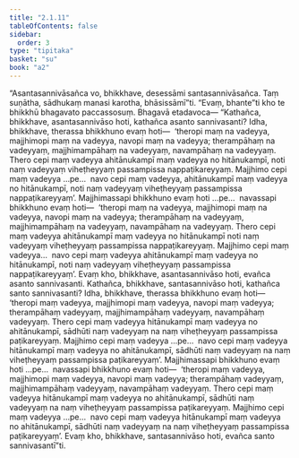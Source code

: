 ```yaml
---
title: "2.1.11"
tableOfContents: false
sidebar:
  order: 3
type: "tipitaka"
basket: "su"
book: "a2"
---
```



<DynamicBreadcrumb />

<Division number="63" book="a2">

<Paragraph number="139" book="a2">
“Asantasannivāsañca vo, bhikkhave, desessāmi santasannivāsañca. Taṃ suṇātha, sādhukaṃ manasi karotha, bhāsissāmī”ti. “Evaṃ, bhante”ti kho te bhikkhū bhagavato paccassosuṃ. Bhagavā etadavoca—
</Paragraph>

<Paragraph number="140" book="a2">
“Kathañca, bhikkhave, asantasannivāso hoti, kathañca asanto sannivasanti? Idha, bhikkhave, therassa bhikkhuno evaṃ hoti—  ‘theropi maṃ na vadeyya, majjhimopi maṃ na vadeyya, navopi maṃ na vadeyya; therampāhaṃ na vadeyyaṃ, majjhimampāhaṃ na vadeyyaṃ, navampāhaṃ na vadeyyaṃ. Thero cepi maṃ vadeyya ahitānukampī maṃ vadeyya no hitānukampī, noti naṃ vadeyyaṃ viheṭheyyaṃ passampissa nappaṭikareyyaṃ. Majjhimo cepi maṃ vadeyya …pe…  navo cepi maṃ vadeyya, ahitānukampī maṃ vadeyya no hitānukampī, noti naṃ vadeyyaṃ viheṭheyyaṃ passampissa nappaṭikareyyaṃ’. Majjhimassapi bhikkhuno evaṃ hoti …pe…  navassapi bhikkhuno evaṃ hoti—  ‘theropi maṃ na vadeyya, majjhimopi maṃ na vadeyya, navopi maṃ na vadeyya; therampāhaṃ na vadeyyaṃ, majjhimampāhaṃ na vadeyyaṃ, navampāhaṃ na vadeyyaṃ. Thero cepi maṃ vadeyya ahitānukampī maṃ vadeyya no hitānukampī noti naṃ vadeyyaṃ viheṭheyyaṃ passampissa nappaṭikareyyaṃ. Majjhimo cepi maṃ vadeyya…  navo cepi maṃ vadeyya ahitānukampī maṃ vadeyya no hitānukampī, noti naṃ vadeyyaṃ viheṭheyyaṃ passampissa nappaṭikareyyaṃ’. Evaṃ kho, bhikkhave, asantasannivāso hoti, evañca asanto sannivasanti.
</Paragraph>

<Paragraph number="141" book="a2">
Kathañca, bhikkhave, santasannivāso hoti, kathañca santo sannivasanti? Idha, bhikkhave, therassa bhikkhuno evaṃ hoti—  ‘theropi maṃ vadeyya, majjhimopi maṃ vadeyya, navopi maṃ vadeyya; therampāhaṃ vadeyyaṃ, majjhimampāhaṃ vadeyyaṃ, navampāhaṃ vadeyyaṃ. Thero cepi maṃ vadeyya hitānukampī maṃ vadeyya no ahitānukampī, sādhūti naṃ vadeyyaṃ na naṃ viheṭheyyaṃ passampissa paṭikareyyaṃ. Majjhimo cepi maṃ vadeyya …pe…  navo cepi maṃ vadeyya hitānukampī maṃ vadeyya no ahitānukampī, sādhūti naṃ vadeyyaṃ na naṃ viheṭheyyaṃ passampissa paṭikareyyaṃ’. Majjhimassapi bhikkhuno evaṃ hoti …pe…  navassapi bhikkhuno evaṃ hoti—  ‘theropi maṃ vadeyya, majjhimopi maṃ vadeyya, navopi maṃ vadeyya; therampāhaṃ vadeyyaṃ, majjhimampāhaṃ vadeyyaṃ, navampāhaṃ vadeyyaṃ. Thero cepi maṃ vadeyya hitānukampī maṃ vadeyya no ahitānukampī, sādhūti naṃ vadeyyaṃ na naṃ viheṭheyyaṃ passampissa paṭikareyyaṃ. Majjhimo cepi maṃ vadeyya …pe…  navo cepi maṃ vadeyya hitānukampī maṃ vadeyya no ahitānukampī, sādhūti naṃ vadeyyaṃ na naṃ viheṭheyyaṃ passampissa paṭikareyyaṃ’. Evaṃ kho, bhikkhave, santasannivāso hoti, evañca santo sannivasantī”ti.
</Paragraph>
</Division>
